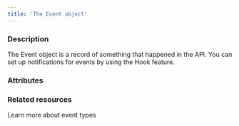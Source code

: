 ```yaml
---
title: 'The Event object'
---
```


  
### Description
The Event object is a record of something that happened in the API. You can set up notifications for events by using the Hook feature.  

### Attributes  

<ResourceId />  

<Date />  

<EventType />

### Related resources

<Card title="Webhooks" href="/webhooks/event-types">Learn more about event types</Card>
